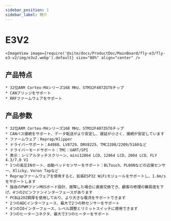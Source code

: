 ```yaml
---
sidebar_position: 1
sidebar_label: 簡介
---
```


# E3V2

    <ImageView image={require('@site/docs/ProductDoc/MainBoard/fly-e3/fly-e3-v2/img/e3v2.webp').default} size="80%" align="center" />

## 产品特点

    * 32位ARM Cortex-M4シリーズ168 MHz、STM32F407ZGT6チップ
    * CANブリッジをサポート
    * RRFファームウェアをサポート

## 产品参数

    * 32位ARM Cortex-M4シリーズ168 MHz、STM32F407ZGT6チップ
    * CANバス接続をサポート、データ転送がより安定し、遅延が小さく、接続が安定しています
    * ファームウェア：Reprap/Klipper
    * ドライバーサポート：A4988、LV8729、DRV8225、TMC2208/2209/5160など
    * ドライバーモードサポート：TMC：UART/SPI
    * 表示：シリアルタッチスクリーン、mini12864 LCD、12864 LCD、2004 LCD、FLY 4.3/7.0 V1
    * 1つの高圧INポート、自動ベッドセンサーをサポート：BLTouch、PL08Nなどの近接センサー、Klicky、Voron Tapなど
    * Reprapファームウェアを使用すると、拡張ESP32 WiFiモジュールをサポートし、1.6m/sをサポートします
    * 独自のPWMファンMOSボード設計、故障した場合に直接交換でき、顧客の修理の難易度を下げ、4つの2ピンファンインターフェースがあります
    * PCBは2OZ銅厚を使用しており、より大きな電流をサポートできます
    * 2つのADCインターフェース、最大で2つの熱センサーをサポート
    * 4つのIOインターフェース、レベル調整とリミットスイッチに使用できます
    * 3つのヒーターコネクタ、最大で3つのヒーターをサポート

